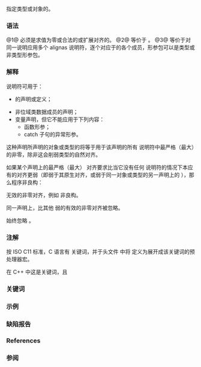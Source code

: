 {{title|{{tt|alignas}} 说明符 {{mark since c++11}}}}
{{cpp/language/declarations/navbar}}

指定类型或对象的{{rlp|object#对齐|对齐要求}}。

===语法===
{{sdsc begin}}
{{sdsc|{{ttb|alignas(}} {{spar|表达式}} {{ttb|)}}}}
{{sdsc|{{ttb|alignas(}} {{spar|类型标识}} {{ttb|)}}}}
{{sdsc|{{ttb|alignas(}} {{spar|包名}} {{ttb|...}} {{ttb|)}}}}
{{sdsc end}}

@1@ {{spar|表达式}} 必须是求值为零或合法的{{rlps|object#对齐}}或扩展对齐的{{rlps|constant expression#整数常量表达式}}。
@2@ 等价于 {{box|{{c/core|alignas(alignof(}} {{spar tt|类型标识}} {{c/core|))}}}}。
@3@ 等价于对同一说明应用多个 alignas 说明符，逐个对应于{{rlp|parameter pack|形参包}}的各个成员，形参包可以是类型或非类型形参包。

===解释===
{{c|alignas}} 说明符可用于：
* {{rlp|class|类}}的声明或定义；
* 非位域类数据成员的声明；
* 变量声明，但它不能应用于下列内容：
** 函数形参；
** catch 子句的异常形参。

这种声明所声明的对象或类型的{{rlp|object#对齐|对齐要求}}将等于用于该声明的所有 {{tt|alignas}} 说明符中最严格（最大）的非零{{spar sep|表达式}}，除非这会削弱类型的自然对齐。

如果某个声明上的最严格（最大）{{tt|alignas}} 对齐要求比当它没有任何 {{tt|alignas}} 说明符的情况下本应有的对齐更弱（即弱于其原生对齐，或弱于同一对象或类型的另一声明上的 {{tt|alignas}}），那么程序非良构：
{{source|
struct alignas(8) S {};
struct alignas(1) U { S s; }; // 错误：如果没有 alignas(1) 那么 U 的对齐将会是 8
}}

无效的非零对齐，例如 {{c|alignas(3)}} 非良构。

同一声明上，比其他 {{c|alignas}} 弱的有效的非零对齐被忽略。

始终忽略 {{c|alignas(0)}}。

===注解===
按 ISO C11 标准，C 语言有 {{c|_Alignas}} 关键词，并于头文件 {{ltt|c/types|&lt;stdalign.h&gt;}} 中将 {{c|alignas}} 定义为展开成该关键词的预处理器宏。

在 C++ 中这是关键词，且
{{rev begin}}
{{rev|until=c++20|
头文件 {{ltt|cpp/header/cstdalign|&lt;stdalign.h&gt;}} 与 {{header|cstdalign}} 并不定义这个宏。不过它们仍定义宏常量 {{c|__alignas_is_defined}}。
}}
{{rev|since=c++20|
头文件 {{ltt|cpp/header/cstdalign|&lt;stdalign.h&gt;}} 并不定义这个宏。不过它仍定义宏常量 {{c|__alignas_is_defined}}。
}}
{{rev end}}

===关键词===
{{ltt|cpp/keyword/alignas}}

===示例===
{{example
|code=
#include &lt;iostream&gt;

// 每个 struct_float 类型对象都将被对齐到 alignof(float) 边界
// （通常为 4）：
struct alignas(float) struct_float
{
    // 定义在此
};

// sse_t 类型的每个对象将对齐到 32 字节边界
struct alignas(32) sse_t
{
    float sse_data[4];
};

int main()
{
    struct default_aligned
    {
        float data[4];
    } a, b, c;
    sse_t x, y, z;

    std::cout
        &lt;&lt; "alignof(struct_float) = " &lt;&lt; alignof(struct_float) &lt;&lt; '\n'
        &lt;&lt; "sizeof(sse_t) = " &lt;&lt; sizeof(sse_t) &lt;&lt; '\n'
        &lt;&lt; "alignof(sse_t) = " &lt;&lt; alignof(sse_t) &lt;&lt; '\n'
        &lt;&lt; std::hex &lt;&lt; std::showbase
        &lt;&lt; "&amp;a: " &lt;&lt; &amp;a &lt;&lt; "\n"
           "&amp;b: " &lt;&lt; &amp;b &lt;&lt; "\n"
           "&amp;c: " &lt;&lt; &amp;c &lt;&lt; "\n"
           "&amp;x: " &lt;&lt; &amp;x &lt;&lt; "\n"
           "&amp;y: " &lt;&lt; &amp;y &lt;&lt; "\n"
           "&amp;z: " &lt;&lt; &amp;z &lt;&lt; '\n';
}
|p=true
|output=
alignof(struct_float) = 4
sizeof(sse_t) = 32
alignof(sse_t) = 32
&amp;a: 0x7fffcec89930
&amp;b: 0x7fffcec89940
&amp;c: 0x7fffcec89950
&amp;x: 0x7fffcec89960
&amp;y: 0x7fffcec89980
&amp;z: 0x7fffcec899a0
}}

===缺陷报告===
{{dr list begin}}
{{dr list item|wg=cwg|dr=1437|std=C++11|before=alignas 可以在别名声明中使用|after=已禁止}}
{{dr list item|wg=cwg|dr=2354|std=C++11|before=alignas 可以用于枚举声明|after=已禁止}}
{{dr list end}}

===References===
{{ref std c++23}}
{{ref std|section=9.12.4|title=Carries dependency attribute|id=dcl.attr.depend}}
{{ref std end}}
{{ref std c++20}}
{{ref std|section=9.12.3|title=Carries dependency attribute|id=dcl.attr.depend}}
{{ref std end}}
{{ref std c++17}}
{{ref std|section=10.6.3|title=Carries dependency attribute|id=dcl.attr.depend}}
{{ref std end}}
{{ref std c++14}}
{{ref std|section=7.6.4|title=Carries dependency attribute|id=dcl.attr.depend}}
{{ref std end}}
{{ref std c++11}}
{{ref std|section=7.6.4|title=Carries dependency attribute|id=dcl.attr.depend}}
{{ref std end}}

===参阅===
{{dsc begin}}
{{dsc inc|cpp/language/dsc alignof}}
{{dsc inc|cpp/types/dsc alignment_of}}
{{dsc see c|c/language/_Alignas|_Alignas, alignas}}
{{dsc end}}

{{langlinks|de|en|es|fr|it|ja|pt|ru}}